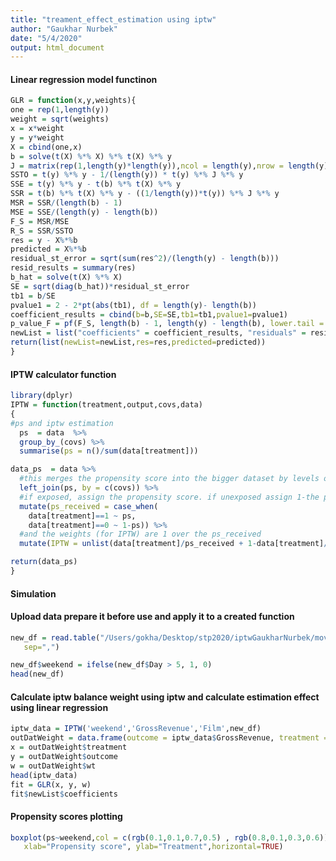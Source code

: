 ```yaml
---
title: "treament_effect_estimation using iptw"
author: "Gaukhar Nurbek"
date: "5/4/2020"
output: html_document
---
```


#### Linear regression model functinon 

```r
GLR = function(x,y,weights){
one = rep(1,length(y))
weight = sqrt(weights)
x = x*weight
y = y*weight
X = cbind(one,x)
b = solve(t(X) %*% X) %*% t(X) %*% y
J = matrix(rep(1,length(y)*length(y)),ncol = length(y),nrow = length(y))
SSTO = t(y) %*% y - 1/(length(y)) * t(y) %*% J %*% y 
SSE = t(y) %*% y - t(b) %*% t(X) %*% y
SSR = t(b) %*% t(X) %*% y - ((1/length(y))*t(y)) %*% J %*% y
MSR = SSR/(length(b) - 1)
MSE = SSE/(length(y) - length(b))
F_S = MSR/MSE
R_S = SSR/SSTO
res = y - X%*%b
predicted = X%*%b
residual_st_error = sqrt(sum(res^2)/(length(y) - length(b)))
resid_results = summary(res)
b_hat = solve(t(X) %*% X) 
SE = sqrt(diag(b_hat))*residual_st_error
tb1 = b/SE
pvalue1 = 2 - 2*pt(abs(tb1), df = length(y)- length(b))
coefficient_results = cbind(b=b,SE=SE,tb1=tb1,pvalue1=pvalue1)
p_value_F = pf(F_S, length(b) - 1, length(y) - length(b), lower.tail = FALSE)
newList = list("coefficients" = coefficient_results, "residuals" = resid_results ,df = length(y) - length(b),"residiuals standard error" = residual_st_error, "F*" = F_S, "R^2" = R_S, "p_value" = p_value_F)
return(list(newList=newList,res=res,predicted=predicted))
}
```

#### IPTW calculator function 

```r
library(dplyr)
IPTW = function(treatment,output,covs,data)
{
#ps and iptw estimation
  ps  = data  %>% 
  group_by_(covs) %>% 
  summarise(ps = n()/sum(data[treatment]))

data_ps  = data %>%
  #this merges the propensity score into the bigger dataset by levels of the confounder
  left_join(ps, by = c(covs)) %>%
  #if exposed, assign the propensity score. if unexposed assign 1-the propensity score.
  mutate(ps_received = case_when(
    data[treatment]==1 ~ ps,
    data[treatment]==0 ~ 1-ps)) %>%
  #and the weights (for IPTW) are 1 over the ps_received
  mutate(IPTW = unlist(data[treatment]/ps_received + 1-data[treatment]/(1-ps_received)))

return(data_ps)
}
```
#### Simulation 
#### Upload data prepare it before use and apply it to a created function

```r
new_df = read.table("/Users/gokha/Desktop/stp2020/iptwGaukharNurbek/movie_data.csv", header=TRUE,
   sep=",")

new_df$weekend = ifelse(new_df$Day > 5, 1, 0)
head(new_df)
```


#### Calculate iptw balance weight using iptw and calculate estimation effect using linear regression

```r
iptw_data = IPTW('weekend','GrossRevenue','Film',new_df)
outDatWeight = data.frame(outcome = iptw_data$GrossRevenue, treatment = iptw_data$weekend, wt = iptw_data$IPTW)
x = outDatWeight$treatment
y = outDatWeight$outcome
w = outDatWeight$wt
head(iptw_data)
fit = GLR(x, y, w)
fit$newList$coefficients
```

#### Propensity scores plotting

```r
boxplot(ps~weekend,col = c(rgb(0.1,0.1,0.7,0.5) , rgb(0.8,0.1,0.3,0.6)),data=iptw_data, main="Propensity score",
   xlab="Propensity score", ylab="Treatment",horizontal=TRUE)
```


